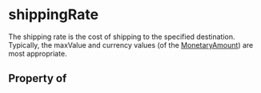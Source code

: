 # shippingRate

The shipping rate is the cost of shipping to the specified destination. Typically, the maxValue and currency values (of the <a class="localLink" href="/MonetaryAmount">MonetaryAmount</a>) are most appropriate.

## Property of



